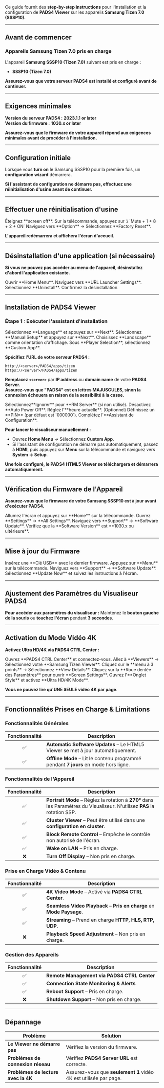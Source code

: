 Ce guide fournit des **step-by-step instructions** pour l'installation et la configuration de **PADS4 Viewer** sur les appareils **Samsung Tizen 7.0 (SSSP10)**.

***

## **Avant de commencer**

### **Appareils Samsung Tizen 7.0 pris en charge**

L'appareil **Samsung SSSP10 (Tizen 7.0)** suivant est pris en charge :

* **SSSP10 (Tizen 7.0)**

**Assurez-vous que votre serveur PADS4 est installé et configuré avant de continuer.**

***

## **Exigences minimales**

**Version du serveur PADS4 :** **2023.1.1 or later**\
**Version du firmware :** **1030.x or later**

**Assurez-vous que le firmware de votre appareil répond aux exigences minimales avant de procéder à l'installation.**

***

## **Configuration initiale**

Lorsque vous **turn on** le Samsung SSSP10 pour la première fois, un **configuration wizard** démarrera.

**Si l'assistant de configuration ne démarre pas, effectuez une réinitialisation d'usine avant de continuer.**

***

## **Effectuer une réinitialisation d'usine**

<Steps>
  <Step title="Première étape">
    Éteignez **screen off**.
  </Step>

  <Step title="Deuxième étape">
    Sur la télécommande, appuyez sur :\
    `Mute + 1 + 8 + 2 + ON`
  </Step>

  <Step title="Troisième étape">
    Naviguez vers **Option** → Sélectionnez **Factory Reset**.
  </Step>
</Steps>

**L'appareil redémarrera et affichera l'écran d'accueil.**

***

## **Désinstallation d'une application (si nécessaire)**

**Si vous ne pouvez pas accéder au menu de l'appareil, désinstallez d'abord l'application existante.**

<Steps>
  <Step title="Première étape">
    Ouvrir **Home Menu**.
  </Step>

  <Step title="Deuxième étape">
    Naviguez vers **URL Launcher Settings**.
  </Step>

  <Step title="Troisième étape">
    Sélectionnez **Uninstall**.
  </Step>

  <Step title="Quatrième étape">
    Confirmez la désinstallation.
  </Step>
</Steps>

***

## **Installation de PADS4 Viewer**

### **Étape 1 : Exécuter l'assistant d'installation**

<Steps>
  <Step title="Première étape">
    Sélectionnez **Language** et appuyez sur **Next**.
  </Step>

  <Step title="Deuxième étape">
    Sélectionnez **Manual Setup** et appuyez sur **Next**.
  </Step>

  <Step title="Troisième étape">
    Choisissez **Landscape** comme orientation d'affichage.
  </Step>

  <Step title="Quatrième étape">
    Sous **Player Selection**, sélectionnez **Custom App**.
  </Step>
</Steps>

**Spécifiez l'URL de votre serveur PADS4 :**

```
http://<server>/PADS4/apps/tizen  
https://<server>/PADS4/apps/tizen  
```

**Remplacez `<server>`** par **IP address** ou **domain name** de votre **PADS4 Server**.\
**Assurez-vous que "PADS4" est en lettres MAJUSCULES, sinon la connexion échouera en raison de la sensibilité à la casse.**

<Steps>
  <Step title="Étape Cinq">
    Sélectionnez**Ignorer** pour **RM Server** (si non utilisé).
  </Step>

  <Step title="Étape Six">
    Désactivez **Auto Power Off**.
  </Step>

  <Step title="Étape Sept">
    Réglez l'**heure actuelle**.
  </Step>

  <Step title="Étape Huit">
    (Optionnel) Définissez un **PIN** (par défaut est `000000`).
  </Step>

  <Step title="Étape Neuf">
    Complétez l'**Assistant de Configuration**.
  </Step>
</Steps>

**Pour lancer le visualiseur manuellement :**

* Ouvrez **Home Menu** → Sélectionnez **Custom App**.
* Si l'assistant de configuration ne démarre pas automatiquement, passez à **HDMI**, puis appuyez sur **Menu** sur la télécommande et naviguez vers **System → Setup**.

**Une fois configuré, le PADS4 HTML5 Viewer se téléchargera et démarrera automatiquement.**

***

## **Vérification du Firmware de l'Appareil**

**Assurez-vous que le firmware de votre Samsung SSSP10 est à jour avant d'exécuter PADS4.**

<Steps>
  <Step title="Étape Un">
    Allumez l'écran et appuyez sur **Home** sur la télécommande.
  </Step>

  <Step title="Étape Deux">
    Ouvrez **Settings** → **All Settings**.
  </Step>

  <Step title="Étape Trois">
    Naviguez vers **Support** → **Software Update**.
  </Step>

  <Step title="Étape Quatre">
    Vérifiez que la **Software Version** est **1030.x ou ultérieure**.
  </Step>
</Steps>

***

## **Mise à jour du Firmware**

<Steps>
  <Step title="Étape Un">
    Insérez une **Clé USB** avec le dernier firmware.
  </Step>

  <Step title="Étape Deux">
    Appuyez sur **Menu** sur la télécommande.
  </Step>

  <Step title="Étape Trois">
    Naviguez vers **Support** → **Software Update**.
  </Step>

  <Step title="Étape Quatre">
    Sélectionnez **Update Now** et suivez les instructions à l'écran.
  </Step>
</Steps>

***

## **Ajustement des Paramètres du Visualiseur PADS4**

**Pour accéder aux paramètres du visualiseur :** Maintenez le **bouton gauche de la souris** ou **touchez l'écran** pendant **3 secondes**.

***

## **Activation du Mode Vidéo 4K**

**Activez Ultra HD/4K via PADS4 CTRL Center :**

<Steps>
  <Step title="Étape Un">
    Ouvrez **PADS4 CTRL Center** et connectez-vous.
  </Step>

  <Step title="Étape Deux">
    Allez à **Viewers** → Sélectionnez votre **Samsung Tizen Viewer**.
  </Step>

  <Step title="Étape Trois">
    Cliquez sur le **menu à 3 points** → Sélectionnez **View Details**.
  </Step>

  <Step title="Étape Quatre">
    Cliquez sur la **Roue dentée des Paramètres** pour ouvrir **Screen Settings**.
  </Step>

  <Step title="Étape Cinq">
    Ouvrez l'**Onglet Style** et activez **Ultra HD/4K Mode**.
  </Step>
</Steps>

**Vous ne pouvez lire qu'UNE SEULE vidéo 4K par page.**

***

## **Fonctionnalités Prises en Charge & Limitations**

### **Fonctionnalités Générales**

| Fonctionnalité | Description                                                                         |
| :------------: | ----------------------------------------------------------------------------------- |
|        ✅       | **Automatic Software Updates** – Le HTML5 Viewer se met à jour automatiquement.     |
|        ✅       | **Offline Mode** – Lit le contenu programmé pendant **7 jours** en mode hors ligne. |

### **Fonctionnalités de l'Appareil**

| Fonctionnalité | Description                                                                                                               |
| :------------: | ------------------------------------------------------------------------------------------------------------------------- |
|        ✅       | **Portrait Mode** – Réglez la rotation à **270°** dans les Paramètres du Visualiseur. N'utilisez **PAS** la rotation SSP. |
|        ✅       | **Cluster Viewer** – Peut être utilisé dans une **configuration en cluster**.                                             |
|        ✅       | **Block Remote Control** – Empêche le contrôle non autorisé de l'écran.                                                   |
|        ✅       | **Wake on LAN** – Pris en charge.                                                                                         |
|        ❌       | **Turn Off Display** – Non pris en charge.                                                                                |

### **Prise en Charge Vidéo & Contenu**

| Fonctionnalité | Description                                                           |
| :------------: | --------------------------------------------------------------------- |
|        ✅       | **4K Video Mode** – Activé via **PADS4 CTRL Center**.                 |
|        ✅       | **Seamless Video Playback** – **Pris en charge** en **Mode Paysage**. |
|        ✅       | **Streaming** – Prend en charge **HTTP, HLS, RTP, UDP**.              |
|        ❌       | **Playback Speed Adjustment** – Non pris en charge.                   |

### **Gestion des Appareils**

| Fonctionnalité | Description                                 |
| :------------: | ------------------------------------------- |
|        ✅       | **Remote Management via PADS4 CTRL Center** |
|        ✅       | **Connection State Monitoring & Alerts**    |
|        ✅       | **Reboot Support** – Pris en charge.        |
|        ❌       | **Shutdown Support** – Non pris en charge.  |

***

## **Dépannage**

| **Problème**                        | **Solution**                                                     |
| ----------------------------------- | ---------------------------------------------------------------- |
| **Le Viewer ne démarre pas**        | Vérifiez la version du firmware.                                 |
| **Problèmes de connexion réseau**   | Vérifiez **PADS4 Server URL** est correcte.                      |
| **Problèmes de lecture avec la 4K** | Assurez-vous que **seulement 1** vidéo 4K est utilisée par page. |
